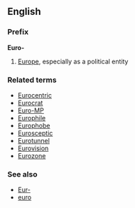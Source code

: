 ==English==
===Prefix===
'''Euro-'''

#[[Europe]], especially as a political entity

===Related terms===
*[[Eurocentric]]
*[[Eurocrat]]
*[[Euro-MP]]
*[[Europhile]]
*[[Europhobe]]
*[[Eurosceptic]]
*[[Eurotunnel]]
*[[Eurovision]]
*[[Eurozone]]

===See also===
*[[Eur-]]
*[[euro]]